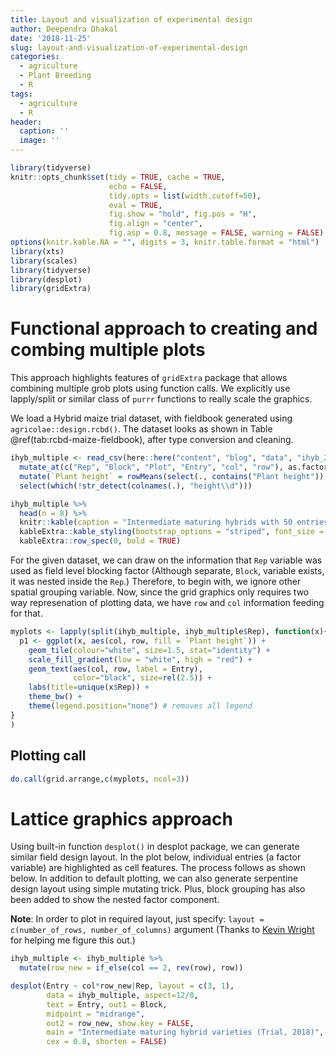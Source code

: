 ```yaml
---
title: Layout and visualization of experimental design
author: Deependra Dhakal
date: '2018-11-25'
slug: layout-and-visualization-of-experimental-design
categories:
  - agriculture
  - Plant Breeding
  - R
tags:
  - agriculture
  - R
header:
  caption: ''
  image: ''
---
```


```r
library(tidyverse)
knitr::opts_chunk$set(tidy = TRUE, cache = TRUE, 
                      echo = FALSE, 
                      tidy.opts = list(width.cutoff=50), 
                      eval = TRUE, 
                      fig.show = "hold", fig.pos = "H",
                      fig.align = "center", 
                      fig.asp = 0.8, message = FALSE, warning = FALSE)
options(knitr.kable.NA = "", digits = 3, knitr.table.format = "html")
library(xts)
library(scales)
library(tidyverse)
library(desplot)
library(gridExtra)
```

# Functional approach to creating and combing multiple plots

This approach highlights features of `gridExtra` package that allows combining multiple grob plots using function calls.
We explicitly use lapply/split or similar class of `purrr` functions to really scale the graphics. 

We load a Hybrid maize trial dataset, with fieldbook generated using `agricolae::design.rcbd()`. The dataset looks as shown in Table \@ref(tab:rcbd-maize-fieldbook), after type conversion and cleaning.

```r

ihyb_multiple <- read_csv(here::here("content", "blog", "data", "ihyb_2018.csv")) %>% 
  mutate_at(c("Rep", "Block", "Plot", "Entry", "col", "row"), as.factor) %>% 
  mutate(`Plant height` = rowMeans(select(., contains("Plant height")), na.rm = TRUE)) %>% 
  select(which(!str_detect(colnames(.), "height\\d")))

ihyb_multiple %>% 
  head(n = 8) %>% 
  knitr::kable(caption = "Intermediate maturing hybrids with 50 entries each in 3 replicated blocks") %>% 
  kableExtra::kable_styling(bootstrap_options = "striped", font_size = 12, full_width = TRUE) %>% 
  kableExtra::row_spec(0, bold = TRUE)
```

For the given dataset, we can draw on the information that `Rep` variable was used as field level blocking factor (Although separate, `Block`, variable exists, it was nested inside the `Rep`.) Therefore, to begin with, we ignore other spatial grouping variable. Now, since the grid graphics only requires two way represenation of plotting data, we have `row` and `col` information feeding for that.

<!-- ## Plotting function -->

```r
myplots <- lapply(split(ihyb_multiple, ihyb_multiple$Rep), function(x){
  p1 <- ggplot(x, aes(col, row, fill = `Plant height`)) + 
    geom_tile(colour="white", size=1.5, stat="identity") + 
    scale_fill_gradient(low = "white", high = "red") +
    geom_text(aes(col, row, label = Entry), 
              color="black", size=rel(2.5)) +
    labs(title=unique(x$Rep)) +
    theme_bw() +
    theme(legend.position="none") # removes all legend
}
)
```

## Plotting call

```r
do.call(grid.arrange,c(myplots, ncol=3))
```

# Lattice graphics approach

Using built-in function `desplot()` in desplot package, we can generate similar field design layout. In the plot below, individual entries (a factor variable) are highlighted as cell features. The process follows as shown below. In addition to default plotting, we can also generate serpentine design layout using simple mutating trick. Plus, block grouping has also been added to show the nested factor component.

**Note**: In order to plot in required layout, just specify: `layout = c(number_of_rows, number_of_columns)` argument (Thanks to [Kevin Wright](https://github.com/kwstat) for helping me figure this out.)

```r
ihyb_multiple <- ihyb_multiple %>% 
  mutate(row_new = if_else(col == 2, rev(row), row))

desplot(Entry ~ col*row_new|Rep, layout = c(3, 1),
        data = ihyb_multiple, aspect=12/8,
        text = Entry, out1 = Block, 
        midpoint = "midrange",
        out2 = row_new, show.key = FALSE, 
        main = "Intermediate maturing hybrid varieties (Trial, 2018)", 
        cex = 0.8, shorten = FALSE)
```

